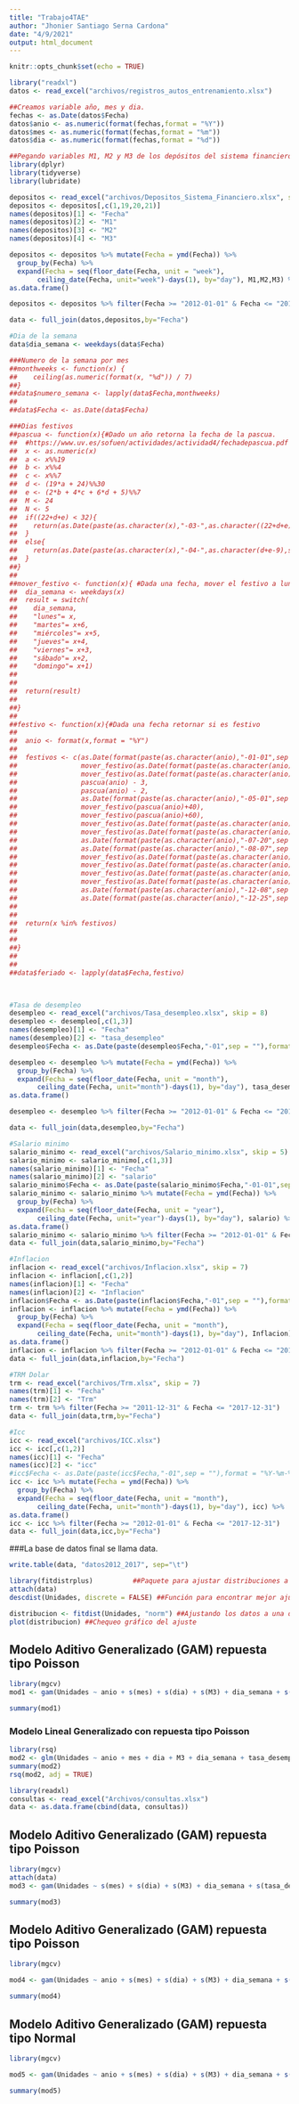 ```yaml
---
title: "Trabajo4TAE"
author: "Jhonier Santiago Serna Cardona"
date: "4/9/2021"
output: html_document
---
```


```r
knitr::opts_chunk$set(echo = TRUE)
```

```r

library("readxl")
datos <- read_excel("archivos/registros_autos_entrenamiento.xlsx")
```

```r
##Creamos variable año, mes y dia.
fechas <- as.Date(datos$Fecha)
datos$anio <- as.numeric(format(fechas,format = "%Y"))
datos$mes <- as.numeric(format(fechas,format = "%m"))
datos$dia <- as.numeric(format(fechas,format = "%d"))
```

```r
##Pegando variables M1, M2 y M3 de los depósitos del sistema financiero.
library(dplyr)
library(tidyverse)
library(lubridate)

depositos <- read_excel("archivos/Depositos_Sistema_Financiero.xlsx", skip = 8)
depositos <- depositos[,c(1,19,20,21)]
names(depositos)[1] <- "Fecha"
names(depositos)[2] <- "M1"
names(depositos)[3] <- "M2"
names(depositos)[4] <- "M3"

depositos <- depositos %>% mutate(Fecha = ymd(Fecha)) %>%
  group_by(Fecha) %>%
  expand(Fecha = seq(floor_date(Fecha, unit = "week"),
       ceiling_date(Fecha, unit="week")-days(1), by="day"), M1,M2,M3) %>%
as.data.frame()

depositos <- depositos %>% filter(Fecha >= "2012-01-01" & Fecha <= "2017-12-31")

data <- full_join(datos,depositos,by="Fecha")
```

```r
#Dia de la semana
data$dia_semana <- weekdays(data$Fecha)

###Numero de la semana por mes
##monthweeks <- function(x) {
##    ceiling(as.numeric(format(x, "%d")) / 7)
##}
##data$numero_semana <- lapply(data$Fecha,monthweeks)
##
##data$Fecha <- as.Date(data$Fecha)
```


```r
###Dias festivos
##pascua <- function(x){#Dado un año retorna la fecha de la pascua.
##  #https://www.uv.es/sofuen/actividades/actividad4/fechadepascua.pdf
##  x <- as.numeric(x)
##  a <- x%%19
##  b <- x%%4
##  c <- x%%7
##  d <- (19*a + 24)%%30
##  e <- (2*b + 4*c + 6*d + 5)%%7
##  M <- 24
##  N <- 5
##  if((22+d+e) < 32){
##    return(as.Date(paste(as.character(x),"-03-",as.character((22+d+e)),sep = ##""),format="%Y-%m-%d"))
##  }
##  else{
##    return(as.Date(paste(as.character(x),"-04-",as.character(d+e-9),sep = ##""),format="%Y-%m-%d"))
##  }
##}
##
##mover_festivo <- function(x){ #Dada una fecha, mover el festivo a lunes.
##  dia_semana <- weekdays(x)
##  result = switch(  
##    dia_semana,  
##    "lunes"= x,
##    "martes"= x+6,  
##    "miércoles"= x+5,  
##    "jueves"= x+4,
##    "viernes"= x+3,
##    "sábado"= x+2,
##    "domingo"= x+1)
##  
##    
##  return(result)
##
##}
##
##festivo <- function(x){#Dada una fecha retornar si es festivo
##  
##  anio <- format(x,format = "%Y")
##  
##  festivos <- c(as.Date(format(paste(as.character(anio),"-01-01",sep = ""),format = ##"%Y-%m-%d")),
##                mover_festivo(as.Date(format(paste(as.character(anio),"-01-06",sep = ##""),format = "%Y-%m-%d"))),
##                mover_festivo(as.Date(format(paste(as.character(anio),"-03-19",sep = ##""),format = "%Y-%m-%d"))),
##                pascua(anio) - 3,
##                pascua(anio) - 2,
##                as.Date(format(paste(as.character(anio),"-05-01",sep = ""),format = ##"%Y-%m-%d")),
##                mover_festivo(pascua(anio)+40),
##                mover_festivo(pascua(anio)+60),
##                mover_festivo(as.Date(format(paste(as.character(anio),"-06-11",sep = ##""),format = "%Y-%m-%d"))),
##                mover_festivo(as.Date(format(paste(as.character(anio),"-06-29",sep = ##""),format = "%Y-%m-%d"))),
##                as.Date(format(paste(as.character(anio),"-07-20",sep = ""),format = ##"%Y-%m-%d")),
##                as.Date(format(paste(as.character(anio),"-08-07",sep = ""),format = ##"%Y-%m-%d")),
##                mover_festivo(as.Date(format(paste(as.character(anio),"-08-15",sep = ##""),format = "%Y-%m-%d"))),
##                mover_festivo(as.Date(format(paste(as.character(anio),"-10-12",sep = ##""),format = "%Y-%m-%d"))),
##                mover_festivo(as.Date(format(paste(as.character(anio),"-11-01",sep = ##""),format = "%Y-%m-%d"))),
##                mover_festivo(as.Date(format(paste(as.character(anio),"-11-11",sep = ##""),format = "%Y-%m-%d"))),
##                as.Date(format(paste(as.character(anio),"-12-08",sep = ""),format = ##"%Y-%m-%d")),
##                as.Date(format(paste(as.character(anio),"-12-25",sep = ""),format = ##"%Y-%m-%d")))
##  
##  
##  return(x %in% festivos)
##  
##  
##}
##
##
##data$feriado <- lapply(data$Fecha,festivo)

 
```

```r
#Tasa de desempleo
desempleo <- read_excel("archivos/Tasa_desempleo.xlsx", skip = 8)
desempleo <- desempleo[,c(1,3)]
names(desempleo)[1] <- "Fecha"
names(desempleo)[2] <- "tasa_desempleo"
desempleo$Fecha <- as.Date(paste(desempleo$Fecha,"-01",sep = ""),format = "%Y-%m-%d")

desempleo <- desempleo %>% mutate(Fecha = ymd(Fecha)) %>%
  group_by(Fecha) %>%
  expand(Fecha = seq(floor_date(Fecha, unit = "month"),
       ceiling_date(Fecha, unit="month")-days(1), by="day"), tasa_desempleo) %>%
as.data.frame()

desempleo <- desempleo %>% filter(Fecha >= "2012-01-01" & Fecha <= "2017-12-31")

data <- full_join(data,desempleo,by="Fecha")

```

```r
#Salario minimo
salario_minimo <- read_excel("archivos/Salario_minimo.xlsx", skip = 5)
salario_minimo <- salario_minimo[,c(1,3)]
names(salario_minimo)[1] <- "Fecha"
names(salario_minimo)[2] <- "salario"
salario_minimo$Fecha <- as.Date(paste(salario_minimo$Fecha,"-01-01",sep = ""),format = "%Y-%m-%d")
salario_minimo <- salario_minimo %>% mutate(Fecha = ymd(Fecha)) %>%
  group_by(Fecha) %>%
  expand(Fecha = seq(floor_date(Fecha, unit = "year"),
       ceiling_date(Fecha, unit="year")-days(1), by="day"), salario) %>%
as.data.frame()
salario_minimo <- salario_minimo %>% filter(Fecha >= "2012-01-01" & Fecha <= "2017-12-31")
data <- full_join(data,salario_minimo,by="Fecha")
```

```r
#Inflacion
inflacion <- read_excel("archivos/Inflacion.xlsx", skip = 7)
inflacion <- inflacion[,c(1,2)]
names(inflacion)[1] <- "Fecha"
names(inflacion)[2] <- "Inflacion"
inflacion$Fecha <- as.Date(paste(inflacion$Fecha,"-01",sep = ""),format = "%Y-%m-%d")
inflacion <- inflacion %>% mutate(Fecha = ymd(Fecha)) %>%
  group_by(Fecha) %>%
  expand(Fecha = seq(floor_date(Fecha, unit = "month"),
       ceiling_date(Fecha, unit="month")-days(1), by="day"), Inflacion) %>%
as.data.frame()
inflacion <- inflacion %>% filter(Fecha >= "2012-01-01" & Fecha <= "2017-12-31")
data <- full_join(data,inflacion,by="Fecha")
```

```r
#TRM Dolar
trm <- read_excel("archivos/Trm.xlsx", skip = 7)
names(trm)[1] <- "Fecha"
names(trm)[2] <- "Trm"
trm <- trm %>% filter(Fecha >= "2011-12-31" & Fecha <= "2017-12-31")
data <- full_join(data,trm,by="Fecha")

```

```r
#Icc
icc <- read_excel("archivos/ICC.xlsx")
icc <- icc[,c(1,2)]
names(icc)[1] <- "Fecha"
names(icc)[2] <- "icc"
#icc$Fecha <- as.Date(paste(icc$Fecha,"-01",sep = ""),format = "%Y-%m-%d")
icc <- icc %>% mutate(Fecha = ymd(Fecha)) %>%
  group_by(Fecha) %>%
  expand(Fecha = seq(floor_date(Fecha, unit = "month"),
       ceiling_date(Fecha, unit="month")-days(1), by="day"), icc) %>%
as.data.frame()
icc <- icc %>% filter(Fecha >= "2012-01-01" & Fecha <= "2017-12-31")
data <- full_join(data,icc,by="Fecha")
```

###La base de datos final se llama data.
```r
write.table(data, "datos2012_2017", sep="\t")
```

```r
library(fitdistrplus)          ##Paquete para ajustar distribuciones a los datos
attach(data)
descdist(Unidades, discrete = FALSE) ##Función para encontrar mejor ajuste
```


```r
distribucion <- fitdist(Unidades, "norm") ##Ajustando los datos a una distribución normal
plot(distribucion) ##Chequeo gráfico del ajuste
```

## Modelo Aditivo Generalizado (GAM) repuesta tipo Poisson 

```r
library(mgcv)
mod1 <- gam(Unidades ~ anio + s(mes) + s(dia) + s(M3) + dia_semana + s(tasa_desempleo) + s(Trm) + s(icc), family = poisson(link = "log"), data = data)

summary(mod1)
```

### Modelo Lineal Generalizado con repuesta tipo Poisson
```r
library(rsq)
mod2 <- glm(Unidades ~ anio + mes + dia + M3 + dia_semana + tasa_desempleo + Trm + icc, family = poisson(link = "log"), data = data)
summary(mod2)
rsq(mod2, adj = TRUE)
```

```r
library(readxl)
consultas <- read_excel("Archivos/consultas.xlsx")
data <- as.data.frame(cbind(data, consultas))
```

## Modelo Aditivo Generalizado (GAM) repuesta tipo Poisson 

```r
library(mgcv)
attach(data)
mod3 <- gam(Unidades ~ s(mes) + s(dia) + s(M3) + dia_semana + s(tasa_desempleo) + s(Trm) + s(icc) + s(tu_carro) + s(revista_motor) + s(carroya) + s(unidades_vendidasalmes) + feriado + s(numero_semana) + s(importaciones), family = poisson(link = "log"), data = data)

summary(mod3)
```

## Modelo Aditivo Generalizado (GAM) repuesta tipo Poisson 

```r
library(mgcv)

mod4 <- gam(Unidades ~ anio + s(mes) + s(dia) + s(M3) + dia_semana + s(tasa_desempleo) + s(Trm) + s(icc) + s(tu_carro) + s(revista_motor) + s(carroya) + s(unidades_vendidasalmes) + feriado + s(numero_semana) + s(importaciones) + s(vehiculos)+ s(incremento_gasolina), family = poisson(link = "log"), data = data)

summary(mod4)
```

## Modelo Aditivo Generalizado (GAM) repuesta tipo Normal 

```r
library(mgcv)

mod5 <- gam(Unidades ~ anio + s(mes) + s(dia) + s(M3) + dia_semana + s(tasa_desempleo) + s(Trm) + s(icc) + s(tu_carro) + s(revista_motor) + s(carroya) + s(unidades_vendidasalmes) + feriado + s(numero_semana) + s(importaciones) + s(vehiculos), family = gaussian(link = "identity"), data = data)

summary(mod5)
```

